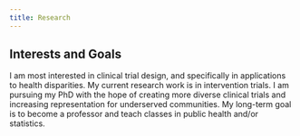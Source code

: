```yaml
---
title: Research
---
```


## Interests and Goals

I am most interested in clinical trial design, and specifically in applications to health disparities. My current research work is in intervention trials. I am pursuing my PhD with the hope of creating more diverse clinical trials and increasing representation for underserved communities. My long-term goal is to become a professor and teach classes in public health and/or statistics.
